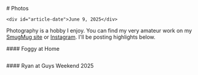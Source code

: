 <div id="header">
    # Photos

    <div id="article-date">June 9, 2025</div>
</div>

Photography is a hobby I enjoy. You can find my very amateur work on my <a href="https://photos.tcob.com" target="_blank">SmugMug site</a> or <a href="https://instagram.com/nickcurran" target="_blank">Instagram</a>. I'll be posting highlights below.

<section>
  #### Foggy at Home

  <a href="https://photos.tcob.com/2025/Foggy/i-mjdKnpz/A"><img src="https://photos.smugmug.com/2025/Foggy/i-mjdKnpz/0/NM8RzwjR4zDT3L3LNcJgHJD2MjSKsPFcMkVvxLcvw/L/Foggy%203417-L.jpg" alt=""/></a>  
</section>

<section>
  #### Ryan at Guys Weekend 2025

  <a href="https://photos.tcob.com/2024/Guys-Weekend/i-QCCBnTG/A"><img src="https://photos.smugmug.com/2024/Guys-Weekend/i-QCCBnTG/0/Knk4WjnwdJBWtCSx2LLJfWPnsvkDqDrZDr8Dc4S4V/L/Guys%20Weekend%202516-L.jpg" alt="" /></a>
</section>